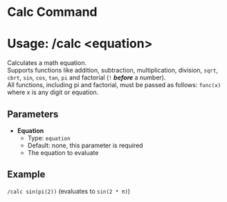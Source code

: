 # Calc Command
# Usage: /calc <equation\>
Calculates a math equation.  
Supports functions like addition, subtraction, multiplication, division, `sqrt`, `cbrt`,
`sin`, `cos`, `tan`, `pi` and factorial (`!` ***before*** a number).  
All functions, including pi and factorial, must be passed as follows: `func(x)` where x is any
digit or equation.

## Parameters
- **Equation**
  + Type: `equation`
  + Default: none, this parameter is required
  + The equation to evaluate

## Example
`/calc sin(pi(2))` (evaluates to `sin(2 * π)`)
